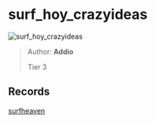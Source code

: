 
# surf_hoy_crazyideas

![surf_hoy_crazyideas](https://raw.githubusercontent.com/Sayt123/SurfMapPics/Maps-and-bonuses/csgo/surf_hoy_crazyideas.jpg)

> Author: **Addio**
>
> Tier 3

## Records

[surfheaven](https://surfheaven.eu/map/surf_hoy_crazyideas)
